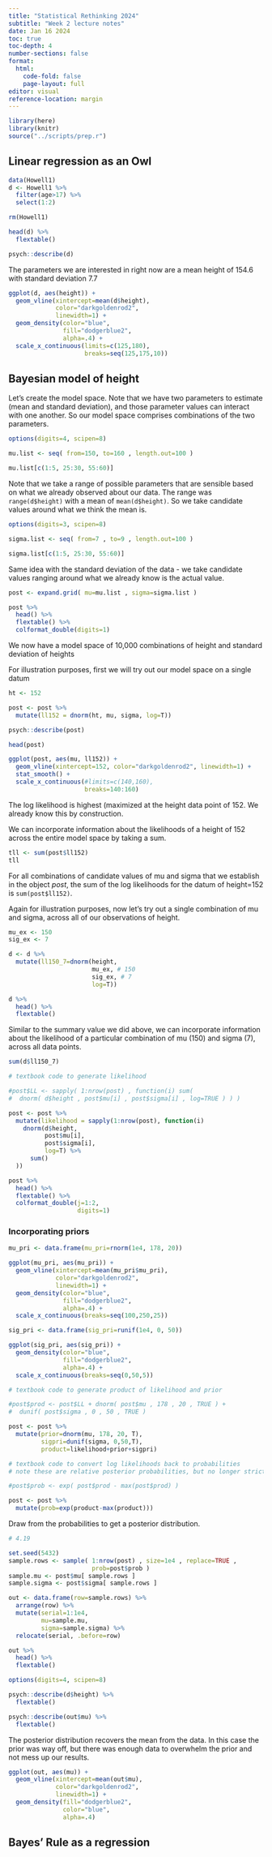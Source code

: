 ```yaml
---
title: "Statistical Rethinking 2024"
subtitle: "Week 2 lecture notes"
date: Jan 16 2024
toc: true
toc-depth: 4
number-sections: false
format:
  html:
    code-fold: false
    page-layout: full
editor: visual
reference-location: margin
---
```


```r
library(here)
library(knitr)
source("../scripts/prep.r")
```

## Linear regression as an Owl

```r
data(Howell1)
d <- Howell1 %>%
  filter(age>17) %>%
  select(1:2)

rm(Howell1)

head(d) %>%
  flextable()
```

```r
psych::describe(d)
```

The parameters we are interested in right now are a mean height of 154.6 with standard deviation 7.7

```r
ggplot(d, aes(height)) + 
  geom_vline(xintercept=mean(d$height),
             color="darkgoldenrod2",
             linewidth=1) +
  geom_density(color="blue",
               fill="dodgerblue2",
               alpha=.4) +
  scale_x_continuous(limits=c(125,180),
                     breaks=seq(125,175,10))
```

## Bayesian model of height

Let's create the model space. Note that we have two parameters to estimate (mean and standard deviation), and those parameter values can interact with one another. So our model space comprises combinations of the two parameters.

```r

options(digits=4, scipen=8)

mu.list <- seq( from=150, to=160 , length.out=100 )

mu.list[c(1:5, 25:30, 55:60)]

```

Note that we take a range of possible parameters that are sensible based on what we already observed about our data. The range was `range(d$height)` with a mean of `mean(d$height)`. So we take candidate values around what we think the mean is.

```r

options(digits=3, scipen=8)

sigma.list <- seq( from=7 , to=9 , length.out=100 )

sigma.list[c(1:5, 25:30, 55:60)]

```

Same idea with the standard deviation of the data - we take candidate values ranging around what we already know is the actual value.

```r

post <- expand.grid( mu=mu.list , sigma=sigma.list )

post %>%
  head() %>%
  flextable() %>%
  colformat_double(digits=1)

```

We now have a model space of 10,000 combinations of height and standard deviation of heights

For illustration purposes, first we will try out our model space on a single datum

```r

ht <- 152

post <- post %>%
  mutate(ll152 = dnorm(ht, mu, sigma, log=T))

psych::describe(post)

```

```r
head(post)
```

```r

ggplot(post, aes(mu, ll152)) + 
  geom_vline(xintercept=152, color="darkgoldenrod2", linewidth=1) +
  stat_smooth() +
  scale_x_continuous(#limits=c(140,160),
                     breaks=140:160)

```

The log likelihood is highest (maximized at the height data point of 152. We already know this by construction.

We can incorporate information about the likelihoods of a height of 152 across the entire model space by taking a sum.

```r

tll <- sum(post$ll152) 
tll

```

For all combinations of candidate values of mu and sigma that we establish in the object *post*, the sum of the log likelihoods for the datum of height=152 is `sum(post$ll152)`.

Again for illustration purposes, now let's try out a single combination of mu and sigma, across all of our observations of height.

```r

mu_ex <- 150
sig_ex <- 7

d <- d %>%
  mutate(ll150_7=dnorm(height, 
                       mu_ex, # 150 
                       sig_ex, # 7
                       log=T)) 

d %>%
  head() %>%
  flextable()


```

Similar to the summary value we did above, we can incorporate information about the likelihood of a particular combination of mu (150) and sigma (7), across all data points.

```r
sum(d$ll150_7)
```

```r

# textbook code to generate likelihood

#post$LL <- sapply( 1:nrow(post) , function(i) sum(
#  dnorm( d$height , post$mu[i] , post$sigma[i] , log=TRUE ) ) )

```

```r

post <- post %>%
  mutate(likelihood = sapply(1:nrow(post), function(i) 
    dnorm(d$height, 
          post$mu[i], 
          post$sigma[i], 
          log=T) %>%
      sum() 
  )) 

```

```r

post %>%
  head() %>%
  flextable() %>%
  colformat_double(j=1:2,
                   digits=1)

```

### Incorporating priors

```r
mu_pri <- data.frame(mu_pri=rnorm(1e4, 178, 20))

ggplot(mu_pri, aes(mu_pri)) + 
  geom_vline(xintercept=mean(mu_pri$mu_pri),
             color="darkgoldenrod2",
             linewidth=1) +
  geom_density(color="blue",
               fill="dodgerblue2",
               alpha=.4) +
  scale_x_continuous(breaks=seq(100,250,25))

```

```r

sig_pri <- data.frame(sig_pri=runif(1e4, 0, 50))

ggplot(sig_pri, aes(sig_pri)) + 
  geom_density(color="blue",
               fill="dodgerblue2",
               alpha=.4) +
  scale_x_continuous(breaks=seq(0,50,5))

```

```r

# textbook code to generate product of likelihood and prior

#post$prod <- post$LL + dnorm( post$mu , 178 , 20 , TRUE ) +
#  dunif( post$sigma , 0 , 50 , TRUE )

```

```r

post <- post %>%
  mutate(prior=dnorm(mu, 178, 20, T),
         sigpri=dunif(sigma, 0,50,T),
         product=likelihood+prior+sigpri)

```

```r

# textbook code to convert log likelihoods back to probabilities
# note these are relative posterior probabilities, but no longer strictly probabilities as they do not sum to one

#post$prob <- exp( post$prod - max(post$prod) )

```

```r

post <- post %>%
  mutate(prob=exp(product-max(product)))

```

Draw from the probabilities to get a posterior distribution.

```r

# 4.19

set.seed(5432)
sample.rows <- sample( 1:nrow(post) , size=1e4 , replace=TRUE ,
                       prob=post$prob )
sample.mu <- post$mu[ sample.rows ]
sample.sigma <- post$sigma[ sample.rows ]

```

```r

out <- data.frame(row=sample.rows) %>%
  arrange(row) %>%
  mutate(serial=1:1e4,
         mu=sample.mu,
         sigma=sample.sigma) %>%
  relocate(serial, .before=row)

out %>%
  head() %>%
  flextable()

```

```r

options(digits=4, scipen=8)

psych::describe(d$height) %>%
  flextable()

```

```r

psych::describe(out$mu) %>%
  flextable()

```

The posterior distribution recovers the mean from the data. In this case the prior was way off, but there was enough data to overwhelm the prior and not mess up our results.

```r
ggplot(out, aes(mu)) + 
  geom_vline(xintercept=mean(out$mu),
             color="darkgoldenrod2",
             linewidth=1) +
  geom_density(fill="dodgerblue2",
               color="blue",
               alpha=.4) 
```

## Bayes' Rule as a regression

